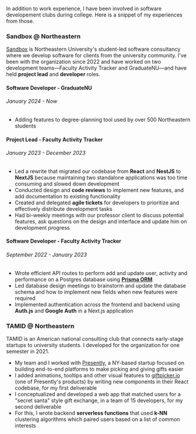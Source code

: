 In addition to work experience, I have been involved in software developement clubs during college. Here is a snippet of my experiences from those.

### Sandbox<span className="text-gray-600 font-light"> @ Northeastern</span>

[Sandbox](https://www.sandboxnu.com/about/) is Northeastern University's student-led software consultancy where we develop
software for clients from the university community. I've been with the organization since 2022
and have worked on two development teams—Faculty Activity Tracker and GraduateNU—and have held **project lead** and **developer** roles.

#### Software Developer <span className="text-gray-600 font-light"> - GraduateNU </span>

###### January 2024 - Now

- Adding features to degree-planning tool used by over 500 Northeastern students

#### Project Lead <span className="text-gray-600 font-light"> - Faculty Activity Tracker</span>

###### January 2023 - December 2023

- Led a rewrite that migrated our codebase from **React** and **NestJS** to **NextJS** because maintaining two standalone applications was too time consuming and slowed down development
- Conducted design and **code reviews** to implement new features, and add documentation to existing
  functionality
- Created and delegated **agile tickets** for developers to prioritize and effectively distribute development tasks
- Had bi-weekly meetings with our professor client to discuss potential features, ask questions on the design and interface and update him on development progress

#### Software Developer <span className="text-gray-600 font-light"> - Faculty Activity Tracker</span>

###### September 2022 - January 2023

- Wrote efficient API routes to perform add and update user, activity and performance on a Postgres database using [**Prisma ORM**](https://www.prisma.io/)
- Led database design meetings to brainstorm and update the database schema and how to implement new fields when new features were required
- Implemented authentication across the frontend and backend using **Auth.js** and **Google Auth** in a Next.js application

### TAMID <span className="text-gray-600 font-light"> @ Northeastern</span>

TAMID is an American national consulting club that connects early-stage startups to university students. I developed for the organization for one semester in 2021.

- My team and I worked with [Presently](https://getpresently.com/), a NY-based startup focused on building end-to-end platforms to make picking and giving gifts easier
- I added animations, tooltips and other visual features to [giftpicker.io](https://giftpicker.io/) (one of Presently's products) by writing new components in their React codebase, for my first deliverable
- I conceptualized and developed a web app that matched users for a "secret santa" style gift exchange, in a team of 15 developers, for my second deliverable
- For this, I wrote backend **serverless functions** that used **k-NN** clustering algorithms which paired users based on a list of common interests
